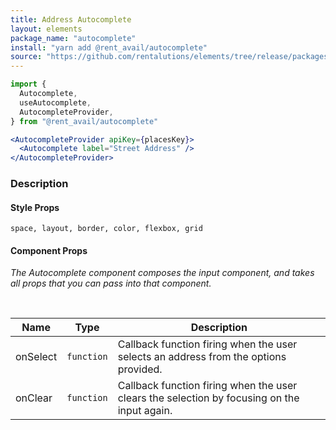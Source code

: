 ```yaml
---
title: Address Autocomplete
layout: elements
package_name: "autocomplete"
install: "yarn add @rent_avail/autocomplete"
source: "https://github.com/rentalutions/elements/tree/release/packages/autocomplete"
---
```


```js
import {
  Autocomplete,
  useAutocomplete,
  AutocompleteProvider,
} from "@rent_avail/autocomplete"
```

```jsx live
<AutocompleteProvider apiKey={placesKey}>
  <Autocomplete label="Street Address" />
</AutocompleteProvider>
```

### Description

#### Style Props

`space, layout, border, color, flexbox, grid`

#### Component Props

_The Autocomplete component composes the input component, and takes all props that you can pass into that component._

<br />

| Name     | Type       | Description                                                                                 |
| -------- | ---------- | ------------------------------------------------------------------------------------------- |
| onSelect | `function` | Callback function firing when the user selects an address from the options provided.        |
| onClear  | `function` | Callback function firing when the user clears the selection by focusing on the input again. |
